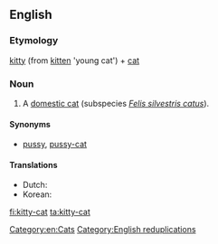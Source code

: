 ==English==

===Etymology===
[[kitty]] (from [[kitten]] 'young cat') + [[cat]]

===Noun===
{{en-noun|head=[[kitty]]-[[cat]]}}

# {{label|en|colloquial|usually|childish}} A [[domestic cat]] (subspecies ''[[Felis silvestris catus]]'').

====Synonyms====
* [[pussy]], [[pussy-cat]]

====Translations====
{{trans-top|cat}}
* Dutch: {{t|nl|kattepoes}}
* Korean: {{t-needed|ko}}
{{trans-mid}}
{{trans-bottom}}

[[Category:en:Cats]]
[[Category:English reduplications]]

[[fi:kitty-cat]]
[[ta:kitty-cat]]